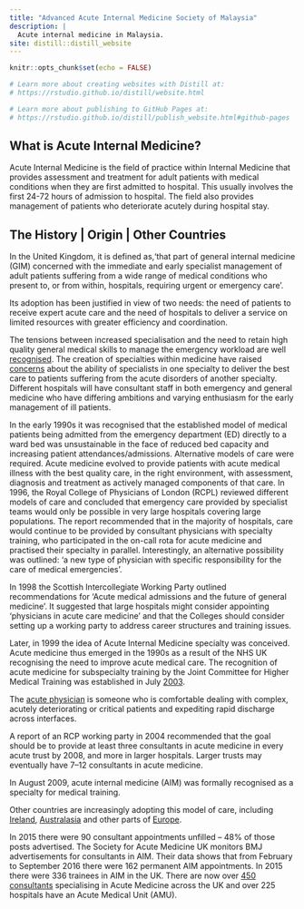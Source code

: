 ```yaml
---
title: "Advanced Acute Internal Medicine Society of Malaysia"
description: |
  Acute internal medicine in Malaysia.
site: distill::distill_website
---
```


```r
knitr::opts_chunk$set(echo = FALSE)

# Learn more about creating websites with Distill at:
# https://rstudio.github.io/distill/website.html

# Learn more about publishing to GitHub Pages at:
# https://rstudio.github.io/distill/publish_website.html#github-pages

```

## What is Acute Internal Medicine?

Acute Internal Medicine is the field of practice within Internal Medicine that provides assessment and treatment for adult patients with medical conditions when they are first admitted to hospital. This usually involves the first 24-72 hours of admission to hospital. The field also provides management of patients who deteriorate acutely during hospital stay.

## The History | Origin | Other Countries

In the United Kingdom, it is defined as,‘that part of general internal medicine (GIM) concerned with the immediate and early specialist management of adult patients suffering from a wide range of medical conditions who present to, or from within, hospitals, requiring urgent or emergency care’. 

Its adoption has been justified in view of two needs: the need of patients to receive expert acute care and the need of hospitals to deliver a service on limited resources with greater efficiency and coordination.

The tensions between increased specialisation and the need to retain high quality general medical skills to manage the emergency workload are well [recognised](https://doi.org/10.7861/clinmedicine.4-3-203).
The creation of specialties within medicine have raised [concerns](https://emj.bmj.com/content/21/6/652) about the ability of specialists in one specialty to deliver the best care to patients suffering from the acute disorders of another specialty. Different hospitals will have consultant staff in both emergency and general medicine who have differing ambitions and varying enthusiasm for the early management of ill patients.

In the early 1990s it was recognised that the established model of medical patients being admitted from the emergency department (ED) directly to a ward bed was unsustainable in the face of reduced bed capacity and increasing patient attendances/admissions. Alternative models of care were required. Acute medicine evolved to provide patients with acute medical illness with the best quality care, in the right environment, with assessment, diagnosis and treatment as actively managed components of that care. In 1996, the Royal College of Physicians of London (RCPL) reviewed different models of care and concluded that emergency care provided by specialist teams would only be possible in very large hospitals covering large populations. The report recommended that in the majority of hospitals, care would continue to be provided by consultant physicians with specialty training, who participated in the on-call rota for acute medicine and practised their specialty in parallel. Interestingly, an alternative possibility was outlined: ‘a new type of physician with specific responsibility for the care of medical emergencies’.

In 1998 the Scottish Intercollegiate Working Party outlined recommendations for ‘Acute medical admissions and the future of general medicine’. It suggested that large hospitals might consider appointing ‘physicians in acute care medicine’ and that the Colleges should consider setting up a working party to address career structures and training issues.

Later, in 1999 the idea of Acute Internal Medicine specialty was conceived. Acute medicine thus emerged in the 1990s as a result of the NHS UK recognising the need to improve acute medical care. The recognition of acute medicine for subspecialty training by the Joint Committee for Higher Medical Training was established in July [2003](https://doi.org/10.7861/clinmedicine.4-3-203).


The [acute physician](https://doi.org/10.1136/bmj.j3832) is someone who is comfortable dealing with complex, acutely deteriorating or critical patients and expediting rapid discharge across interfaces.

A report of an RCP working party in 2004 recommended that the goal should be to provide at least three consultants in acute medicine in every acute trust by 2008, and more in larger hospitals. Larger trusts may eventually have 7–12 consultants in acute medicine. 

In August 2009, acute internal medicine (AIM) was formally recognised as a specialty for medical training. 

Other countries are increasingly adopting this model of care, including [Ireland](https://pubmed.ncbi.nlm.nih.gov/21465875/), [Australasia](https://doi.org/10.1111/j.1445-5994.2010.02359.x) and other parts of [Europe](https://pubmed.ncbi.nlm.nih.gov/21827721/).

In 2015 there were 90 consultant appointments unfilled – 48% of those posts advertised. The Society for Acute Medicine UK monitors BMJ advertisements for consultants in AIM. Their data shows that from February to September 2016 there were 162 permanent AIM appointments. In 2015 there were 336 trainees in AIM in the UK.
There are now over [450 consultants](https://www.takeaim.org.uk/about/what-is-acute-internal-medicine) specialising in Acute Medicine across the UK and over 225 hospitals have an Acute Medical Unit (AMU).

